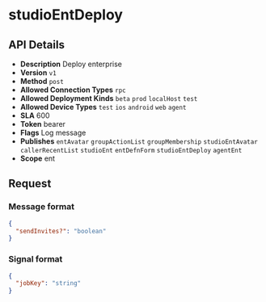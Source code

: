 # studioEntDeploy

## API Details

- **Description** Deploy enterprise
- **Version** `v1`
- **Method** `post`
- **Allowed Connection Types** `rpc` 
- **Allowed Deployment Kinds** `beta` `prod` `localHost` `test` 
- **Allowed Device Types** `test` `ios` `android` `web` `agent` 
- **SLA** 600
- **Token** bearer
- **Flags** Log message
- **Publishes** `entAvatar` `groupActionList` `groupMembership` `studioEntAvatar` `callerRecentList` `studioEnt` `entDefnForm` `studioEntDeploy` `agentEnt` 
- **Scope** ent


## Request

### Message format

```json
{
  "sendInvites?": "boolean"
}
```

### Signal format

```json
{
  "jobKey": "string"
}
```

